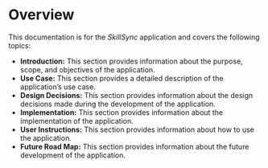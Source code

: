 # Overview {.unnumbered}

This documentation is for the *SkillSync* application and covers the following topics:

- **Introduction:** This section provides information about the purpose, scope, and objectives of the application.
- **Use Case:** This section provides a detailed description of the application's use case.
- **Design Decisions:** This section provides information about the design decisions made during the development of the application.
- **Implementation:** This section provides information about the implementation of the application.
- **User Instructions:** This section provides information about how to use the application.
- **Future Road Map:** This section provides information about the future development of the application.
